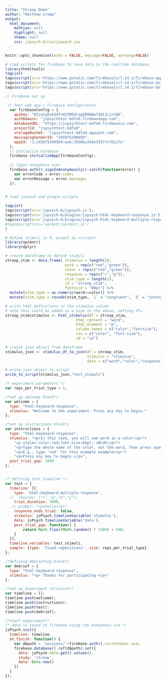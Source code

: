 ```yaml
---
title: "Stroop Demo"
author: "Matthew Crump"
output:
  html_document:
    mathjax: null
    highlight: null
    theme: null
    css: jspsych-6/css/jspsych.css
---
```


```r
knitr::opts_chunk$set(echo = FALSE, message=FALSE, warning=FALSE)
```


```r
# Load scripts for firebase to save data to the realtime database
library(htmltools)
tagList(
tags$script(src='https://www.gstatic.com/firebasejs/7.14.1/firebase-app.js'),
tags$script(src='https://www.gstatic.com/firebasejs/7.14.1/firebase-auth.js'),
tags$script(src='https://www.gstatic.com/firebasejs/7.14.1/firebase-database.js'))

```

```js
// Firebase set up

 // Your web app's Firebase configuration
  var firebaseConfig = {
    apiKey: "AIzaSyDzm34TvHIIM5XlogGROBAw73QtJL1rCQ8",
    authDomain: "jspsychtest-bdfa9.firebaseapp.com",
    databaseURL: "https://jspsychtest-bdfa9.firebaseio.com",
    projectId: "jspsychtest-bdfa9",
    storageBucket: "jspsychtest-bdfa9.appspot.com",
    messagingSenderId: "245975298959",
    appId: "1:245975298959:web:35b0bcd10e33577cf611fa"
  };
  // Initialize Firebase
  firebase.initializeApp(firebaseConfig);
  
  // login anonymous user
  firebase.auth().signInAnonymously().catch(function(error) {
    var errorCode = error.code;
    var errorMessage = error.message;
  });
  
```

```r
# load jspsych and plugin scripts

tagList(
tags$script(src='jspsych-6/jspsych.js'),
tags$script(src='jspsych-6/plugins/jspsych-html-keyboard-response.js'),
tags$script(src='jspsych-6/plugins/jspsych-html-keyboard-multiple-response.js'),
#tags$script(src='xprmntr/xprmntr.js')
)
```

<!-- This demo uses a new plugin (in dev) to allow for multiple responses, like a typewritten response. The plugin is called jspsych-html-keyboard-multiple-response.js-->

```r
# Define stimuli in R, output as <script> 
library(xprmntr)
library(dplyr)

# create dataframe to define stimuli
stroop_stim <- data.frame( stimulus = length(2),
                           word = rep(c("red","green")),
                           color = rep(c("red","green")),
                           response = rep(c("r","g")),
                           stim_type = length(2),
                           id = "stroop_stim",
                           fontsize = "60pt") %>%
  mutate(stim_type = as.numeric(word==color)) %>%
  mutate(stim_type = recode(stim_type, `1` = "congruent", `0` = "incongruent"))

# write html definitions to the stimulus column
# note this could be added as a pipe to the above, setting df=.
stroop_stim$stimulus <- html_stimulus(df = stroop_stim, 
                                html_content = "word",
                                html_element = "p",
                                column_names = c("color","fontsize"),
                                css = c("color", "font-size"),
                                id = "id")

# create json object from dataframe
stimulus_json <- stimulus_df_to_json(df = stroop_stim,
                                     stimulus = "stimulus",
                                     data = c("word","color","response","stim_type"))

# write json object to script
write_to_script(stimulus_json,"test_stimuli")

```


```js
/* experiment parameters */
var reps_per_trial_type = 1;

/*set up welcome block*/
var welcome = {
  type: "html-keyboard-response",
  stimulus: "Welcome to the experiment. Press any key to begin."
};

/*set up instructions block*/
var instructions = {
  type: "html-keyboard-response",
  stimulus: "<p>In this task, you will see word in a color</p>"+
    "<p style='color:red;font-size:60pt;'>BLUE</p>"+
    "<p>Type the whole name of the color, not the word, then press space</p>"+
    "<p>E.g., type 'red' for this example example</p>"+
    "<p>Press any key to begin.</p>",
  post_trial_gap: 1000
};


/* defining test timeline */
var test = {
  timeline: [{
    type: 'html-keyboard-multiple-response',
  //  choices: ["r","g","b","y"],
    trial_duration: 5000,
   // prompt: "<p>hello</p>",
    response_ends_trial: false,
    stimulus: jsPsych.timelineVariable('stimulus'),
    data: jsPsych.timelineVariable('data'),
    post_trial_gap: function() {
        return Math.floor(Math.random() * 1500) + 500;
    }
  }],
  timeline_variables: test_stimuli,
  sample: {type: 'fixed-repetitions', size: reps_per_trial_type}
};

/*defining debriefing block*/
var debrief = {
  type: "html-keyboard-response",
  stimulus: "<p> Thanks for participating </p>"
};

/*set up experiment structure*/
var timeline = [];
timeline.push(welcome);
timeline.push(instructions);
timeline.push(test);
timeline.push(debrief);

/*start experiment*/
/* data is saved to firebase using the anonymous uid */
jsPsych.init({
  timeline: timeline,
  on_finish: function() {
    var dbpath = 'sessions/'+firebase.auth().currentUser.uid;
    firebase.database().ref(dbpath).set({
      data: jsPsych.data.get().values(),
      study: 'stroop',
      date: Date.now()
    })
  }
});
```



